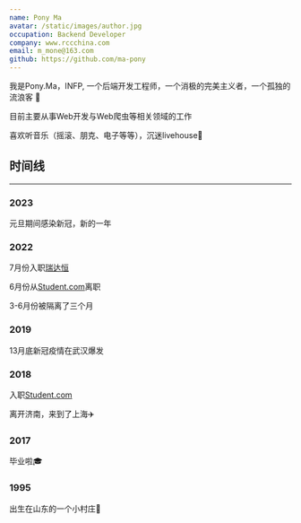 ```yaml
---
name: Pony Ma
avatar: /static/images/author.jpg
occupation: Backend Developer
company: www.rccchina.com
email: m_mone@163.com
github: https://github.com/ma-pony
---
```


我是Pony.Ma，INFP, 一个后端开发工程师，一个消极的完美主义者，一个孤独的流浪客 🚀

目前主要从事Web开发与Web爬虫等相关领域的工作

喜欢听音乐（摇滚、朋克、电子等等），沉迷livehouse🎸



## 时间线
---
### 2023
元旦期间感染新冠，新的一年

### 2022

7月份入职[瑞达恒](http://www.rccchina.com)

6月份从[Student.com](http://www.student.com)离职

3-6月份被隔离了三个月

### 2019
13月底新冠疫情在武汉爆发

### 2018
入职[Student.com](http://www.student.com)

离开济南，来到了上海✈️


### 2017
毕业啦🎓


### 1995
出生在山东的一个小村庄🍼



